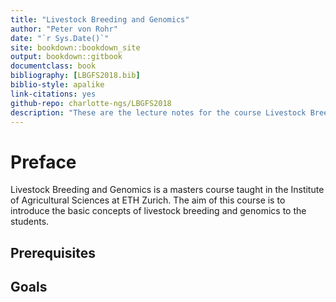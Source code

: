 ```yaml
--- 
title: "Livestock Breeding and Genomics"
author: "Peter von Rohr"
date: "`r Sys.Date()`"
site: bookdown::bookdown_site
output: bookdown::gitbook
documentclass: book
bibliography: [LBGFS2018.bib]
biblio-style: apalike
link-citations: yes
github-repo: charlotte-ngs/LBGFS2018
description: "These are the lecture notes for the course Livestock Breeding and Genomics. This course is taught during the fall semester 2018 at ETH Zurich."
---
```


# Preface {-}
Livestock Breeding and Genomics is a masters course taught in the Institute of Agricultural Sciences at ETH Zurich. The aim of this course is to introduce the basic concepts of livestock breeding and genomics to the students. 

## Prerequisites {-}

## Goals {-}

